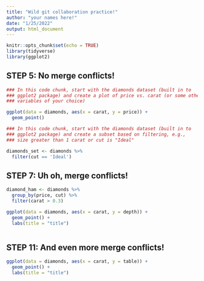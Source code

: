 ```yaml
---
title: "Wild git collaboration practice!"
author: "your names here!"
date: "1/25/2022"
output: html_document
---
```


```r
knitr::opts_chunk$set(echo = TRUE)
library(tidyverse)
library(ggplot2)
```

## STEP 5: No merge conflicts!

```r
### In this code chunk, start with the diamonds dataset (built in to
### ggplot2 package) and create a plot of price vs. carat (or some other
### variables of your choice)

ggplot(data = diamonds, aes(x = carat, y = price)) +
  geom_point()

```

```r
### In this code chunk, start with the diamonds dataset (built in to
### ggplot2 package) and create a subset based on filtering, e.g., 
### size greater than 1 carat or cut is "Ideal"

diamonds_set <- diamonds %>% 
  filter(cut == 'Ideal')

```

## STEP 7: Uh oh, merge conflicts!

```r


diamond_ham <- diamonds %>% 
  group_by(price, cut) %>% 
  filter(carat > 0.3)

ggplot(data = diamonds, aes(x = carat, y = depth)) +
  geom_point() +
  labs(title = "title")



```

## STEP 11: And even more merge conflicts!

```r
ggplot(data = diamonds, aes(x = carat, y = table)) +
  geom_point() +
  labs(title = "title")

```
